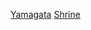 {{日本行政區劃分類導航|神社}}
{{Commonscat|Shrines in Yamagata prefecture}}
[[Category:日本各都道府縣神社|Yamagata]]
[[Category:山形縣宗教場所|Shrine]]